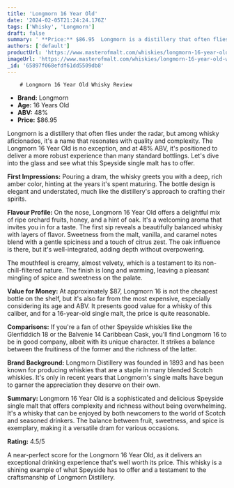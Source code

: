 ```yaml
---
title: 'Longmorn 16 Year Old'
date: '2024-02-05T21:24:24.176Z'
tags: ['Whisky', 'Longmorn']
draft: false
summary: ' **Price:** $86.95  Longmorn is a distillery that often flies under the radar, but among whisky aficionados, it s a name that reso...'
authors: ['default']
productUrl: 'https://www.masterofmalt.com/whiskies/longmorn-16-year-old-whisky/'
imageUrl: 'https://www.masterofmalt.com/whiskies/longmorn-16-year-old-whisky.jpg'
_id: '65897f068efdf61dd5509db8'
---
```


        # Longmorn 16 Year Old Whisky Review

- **Brand:** Longmorn
- **Age:** 16 Years Old
- **ABV:** 48%
- **Price:** $86.95

Longmorn is a distillery that often flies under the radar, but among whisky aficionados, it's a name that resonates with quality and complexity. The Longmorn 16 Year Old is no exception, and at 48% ABV, it's positioned to deliver a more robust experience than many standard bottlings. Let's dive into the glass and see what this Speyside single malt has to offer.

**First Impressions:**
Pouring a dram, the whisky greets you with a deep, rich amber color, hinting at the years it's spent maturing. The bottle design is elegant and understated, much like the distillery's approach to crafting their spirits.

**Flavour Profile:**
On the nose, Longmorn 16 Year Old offers a delightful mix of ripe orchard fruits, honey, and a hint of oak. It's a welcoming aroma that invites you in for a taste. The first sip reveals a beautifully balanced whisky with layers of flavor. Sweetness from the malt, vanilla, and caramel notes blend with a gentle spiciness and a touch of citrus zest. The oak influence is there, but it's well-integrated, adding depth without overpowering.

The mouthfeel is creamy, almost velvety, which is a testament to its non-chill-filtered nature. The finish is long and warming, leaving a pleasant mingling of spice and sweetness on the palate.

**Value for Money:**
At approximately $87, Longmorn 16 is not the cheapest bottle on the shelf, but it's also far from the most expensive, especially considering its age and ABV. It presents good value for a whisky of this caliber, and for a 16-year-old single malt, the price is quite reasonable.

**Comparisons:**
If you're a fan of other Speyside whiskies like the Glenfiddich 18 or the Balvenie 14 Caribbean Cask, you'll find Longmorn 16 to be in good company, albeit with its unique character. It strikes a balance between the fruitiness of the former and the richness of the latter.

**Brand Background:**
Longmorn Distillery was founded in 1893 and has been known for producing whiskies that are a staple in many blended Scotch whiskies. It's only in recent years that Longmorn's single malts have begun to garner the appreciation they deserve on their own.

**Summary:**
Longmorn 16 Year Old is a sophisticated and delicious Speyside single malt that offers complexity and richness without being overwhelming. It's a whisky that can be enjoyed by both newcomers to the world of Scotch and seasoned drinkers. The balance between fruit, sweetness, and spice is exemplary, making it a versatile dram for various occasions.

**Rating:** 4.5/5

A near-perfect score for the Longmorn 16 Year Old, as it delivers an exceptional drinking experience that's well worth its price. This whisky is a shining example of what Speyside has to offer and a testament to the craftsmanship of Longmorn Distillery.
